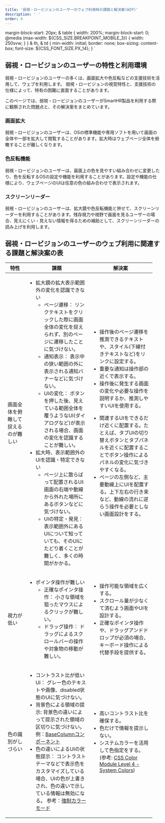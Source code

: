 ```yaml
---
title: '弱視・ロービジョンのユーザーのウェブ利用時の課題と解決案(WIP)'
description: ' '
order: 6
---
```


  margin-block-start: 20px;
  & table {
    width: 200%;
    margin-block-start: 0;
    @media (max-width: ${CSS_SIZE.BREAKPOINT_MOBILE_3}) {
      width: 250svw;
    }
  }
  & th,
  & td {
    min-width: initial;
    border: none;
    box-sizing: content-box;
    font-size: ${CSS_FONT_SIZE.PX_14};
  }
`

## 弱視・ロービジョンのユーザーの特性と利用環境

弱視・ロービジョンのユーザーの多くは、画面拡大や色反転などの支援技術を活用して、ウェブを利用します。
弱視・ロービジョンの視覚特性と、支援技術の仕様によって、特有の困難に直面することがあります。

このページでは、弱視・ロービジョンのユーザーがSmartHR製品を利用する際に観察された問題点と、その解決案をまとめています。

### 画面拡大

弱視・ロービジョンのユーザーは、OSの標準機能や専用ソフトを用いて画面の全体や一部を拡大して閲覧することがあります。拡大時はウェブページ全体を俯瞰することが難しくなります。

### 色反転機能

弱視・ロービジョンのユーザーは、画面上の色を見やすい組み合わせに変更したり、色を反転するOSの設定や機能を利用することがあります。設定や機能の仕様により、ウェブページのUIは任意の色の組み合わせで表示されます。

### スクリーンリーダー
弱視・ロービジョンのユーザーは、拡大鏡や色反転機能と併せて、スクリーンリーダーを利用することがあります。残存視力や視野で画面を見るユーザーの場合、見えにくい・見えない情報を得るための補助として、スクリーンリーダーの読み上げを利用します。

## 弱視・ロービジョンのユーザーのウェブ利用に関連する課題と解決案の表

<TableReel class="part">
<Table>
  <thead>
    <tr>
      <Th style="width: 3em;" fixed>特性</Th>
      <Th style="width: 12em;">課題</Th>
      <Th style="width: 12em;">解決案</Th>
    </tr>
  </thead>
  <tbody>
    <tr>
      <Td fixed>画面全体を俯瞰して捉えるのが難しい</Td>
      <Td>
        <ul>
          <li>
            拡大鏡の拡大表示範囲外の変化を認識できない
            <ul>
              <li>
                ページ遷移： 
                リンクテキストをクリックした際に画面全体の変化を捉えられず、別のページに遷移したことに気づけない。
              </li>
              <li>
                通知表示： 
                表示中の狭い範囲の外に表示される通知バナーなどに気づけない。
              </li>
              <li>
                UIの変化： 
                ボタンを押した後、見えている範囲全体を覆うようなUI(ダイアログなど)が表示される場合、画面の変化を認識することが難しい。
              </li>
            </ul>
          </li>
          <li>
            拡大時、表示範囲外のUIを認識・特定できない
            <ul>
              <li>
                ページ上に散らばって配置されるUI:
                画面の右端や動線から外れた場所にあるボタンなどに気づけない。
              </li>
              <li>
                UIの特定・発見： 
                表示範囲外にあるUIについて知っていても、そのUIにたどり着くことが難しく、多くの時間がかかる。
              </li>
            </ul>
          </li>
        </ul>
      </Td>
      <Td>
        <ul>
          <li>
            操作後のページ遷移を推測できるテキストや、スタイル(下線付きテキストなど)をリンクに設定する。
          </li>
          <li>重要な通知は操作部の近くで表示する。</li>
          <li>
            操作後に発生する画面の変化や必要な操作を説明するか、推測しやすいUIを使用する。
          </li>
        </ul>
        <ul>
          <li>
            関連するUIをできるだけ近くに配置する。たとえば、タブUIの切り替えボタンとタブパネルを近くに配置することでボタン操作によるパネルの変化に気づきやすくなる。
          </li>
          <li>
            ページの左側など、主要動線上にUIを配置する。上下左右の行き来など、動線の流れに逆らう操作を必要としない画面設計をする。
          </li>
        </ul>
      </Td>
    </tr>
    <tr>
      <Td fixed>視力が低い</Td>
      <Td>
        <ul>
          <li>
            ポインタ操作が難しい
            <ul>
              <li>
                正確なポインタ操作： 小さな領域を狙ったマウスによるクリックが難しい。
              </li>
              <li>
                ドラッグ操作： 
                ドラッグによるスクロールバーの操作や対象物の移動が難しい。
              </li>
            </ul>
          </li>
        </ul>
      </Td>
      <Td>
        <ul>
          <li>操作可能な領域を広くする。</li>
          <li>
            スクロール量が少なくて済むよう画面やUIを設計する。
          </li>
          <li>
            正確なポインタ操作や、ドラッグアンドドロップが必須の場合、キーボード操作による代替手段を提供する。
          </li>
        </ul>
      </Td>
    </tr>
    <tr>
      <Td fixed>色の識別がしづらい</Td>
      <Td>
        <ul>
          <li>
            コントラスト比が低いUI： 
            グレー色のテキストや画像、disabled状態のUIに気づけない。
          </li>
          <li>
            背景色による領域の提示:
            背景色の違いによって提示された領域の区切りに気づけない。
            例：<a href="https://story.smarthr-ui.dev/?path=/docs/data-display%EF%BC%88%E3%83%87%E3%83%BC%E3%82%BF%E8%A1%A8%E7%A4%BA%EF%BC%89-basecolumn--docs">BaseColumnコンポーネント</a>
          </li>
          <li>
            色の違いによるUIの状態提示： 
            コントラストテーマなどで表示色をカスタマイズしている場合、UIの色が上書きされ、色の違いで示している情報は無効になる。
            参考：<a href="https://developer.mozilla.org/ja/docs/Web/CSS/@media/forced-colors">強制カラーモード</a>
          </li>
        </ul>
      </Td>
      <Td>
        <ul>
          <li>高いコントラスト比を確保する。</li>
          <li>色だけで情報を提示しない。 </li>
          <li>システムカラーを活用して色指定をする。(参考: <a href="https://drafts.csswg.org/css-color/#css-system-colors">CSS Color Module Level 4 - System Colors</a>)</li>
        </ul>
      </Td>
    </tr>
  </tbody>
  </Table>
</TableReel>

